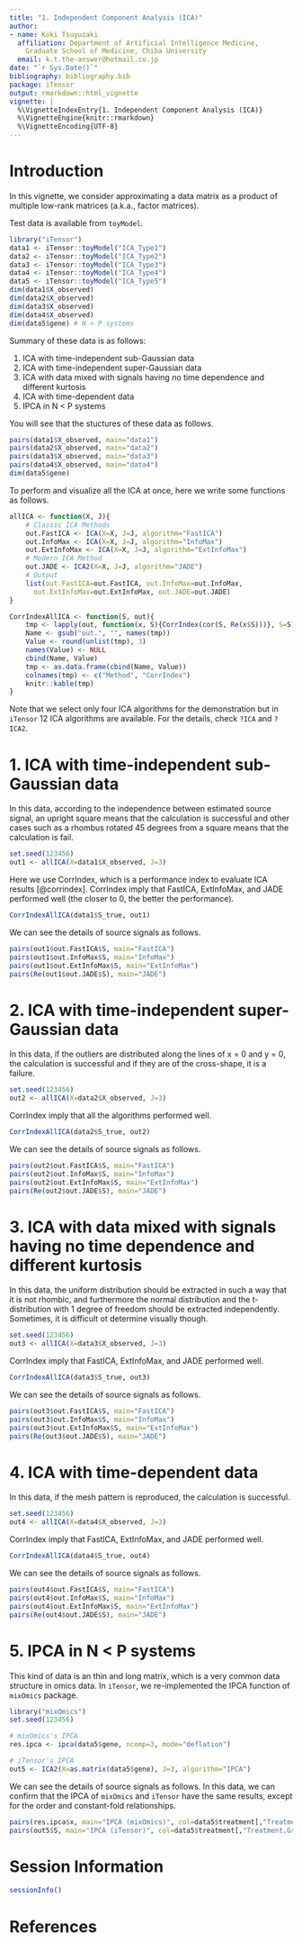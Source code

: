 ```yaml
---
title: "1. Independent Component Analysis (ICA)"
author:
- name: Koki Tsuyuzaki
  affiliation: Department of Artificial Intelligence Medicine,
    Graduate School of Medicine, Chiba University
  email: k.t.the-answer@hotmail.co.jp
date: "`r Sys.Date()`"
bibliography: bibliography.bib
package: iTensor
output: rmarkdown::html_vignette
vignette: |
  %\VignetteIndexEntry{1. Independent Component Analysis (ICA)}
  %\VignetteEngine{knitr::rmarkdown}
  %\VignetteEncoding{UTF-8}
---
```


# Introduction

In this vignette, we consider approximating a data matrix as a product of multiple low-rank matrices (a.k.a., factor matrices).

Test data is available from `toyModel`.

```r
library("iTensor")
data1 <- iTensor::toyModel("ICA_Type1")
data2 <- iTensor::toyModel("ICA_Type2")
data3 <- iTensor::toyModel("ICA_Type3")
data4 <- iTensor::toyModel("ICA_Type4")
data5 <- iTensor::toyModel("ICA_Type5")
dim(data1$X_observed)
dim(data2$X_observed)
dim(data3$X_observed)
dim(data4$X_observed)
dim(data5$gene) # N < P systems
```

Summary of these data is as follows:

1. ICA with time-independent sub-Gaussian data
2. ICA with time-independent super-Gaussian data
3. ICA with data mixed with signals having no time dependence and different kurtosis
4. ICA with time-dependent data
5. IPCA in N < P systems

You will see that the stuctures of these data as follows.

```r
pairs(data1$X_observed, main="data1")
pairs(data2$X_observed, main="data2")
pairs(data3$X_observed, main="data3")
pairs(data4$X_observed, main="data4")
dim(data5$gene)
```

To perform and visualize all the ICA at once, here we write some functions as follows.

```r
allICA <- function(X, J){
    # Classic ICA Methods
    out.FastICA <- ICA(X=X, J=J, algorithm="FastICA")
    out.InfoMax <- ICA(X=X, J=J, algorithm="InfoMax")
    out.ExtInfoMax <- ICA(X=X, J=J, algorithm="ExtInfoMax")
    # Modern ICA Method
    out.JADE <- ICA2(X=X, J=J, algorithm="JADE")
    # Output
    list(out.FastICA=out.FastICA, out.InfoMax=out.InfoMax,
      out.ExtInfoMax=out.ExtInfoMax, out.JADE=out.JADE)
}

CorrIndexAllICA <- function(S, out){
    tmp <- lapply(out, function(x, S){CorrIndex(cor(S, Re(x$S)))}, S=S)
    Name <- gsub("out.", "", names(tmp))
    Value <- round(unlist(tmp), 3)
    names(Value) <- NULL
    cbind(Name, Value)
    tmp <- as.data.frame(cbind(Name, Value))
    colnames(tmp) <- c("Method", "CorrIndex")
    knitr::kable(tmp)
}
```

Note that we select only four ICA algorithms for the demonstration but in `iTensor` 12 ICA algorithms are available. For the details, check `?ICA` and `?ICA2`.

# 1. ICA with time-independent sub-Gaussian data

In this data, according to the independence between estimated source signal, an upright square means that the calculation is successful and other cases such as a rhombus rotated 45 degrees from a square means that the calculation is fail.

```r
set.seed(123456)
out1 <- allICA(X=data1$X_observed, J=3)
```

Here we use CorrIndex, which is a performance index to evaluate ICA results [@corrindex]. CorrIndex imply that FastICA, ExtInfoMax, and JADE performed well (the closer to 0, the better the performance).

```r
CorrIndexAllICA(data1$S_true, out1)
```

We can see the details of source signals as follows.

```r
pairs(out1$out.FastICA$S, main="FastICA")
pairs(out1$out.InfoMax$S, main="InfoMax")
pairs(out1$out.ExtInfoMax$S, main="ExtInfoMax")
pairs(Re(out1$out.JADE$S), main="JADE")
```

# 2. ICA with time-independent super-Gaussian data

In this data, if the outliers are distributed along the lines of x = 0 and y = 0, the calculation is successful and if they are of the cross-shape, it is a failure.

```r
set.seed(123456)
out2 <- allICA(X=data2$X_observed, J=3)
```

CorrIndex imply that all the algorithms performed well.

```r
CorrIndexAllICA(data2$S_true, out2)
```

We can see the details of source signals as follows.

```r
pairs(out2$out.FastICA$S, main="FastICA")
pairs(out2$out.InfoMax$S, main="InfoMax")
pairs(out2$out.ExtInfoMax$S, main="ExtInfoMax")
pairs(Re(out2$out.JADE$S), main="JADE")
```

# 3. ICA with data mixed with signals having no time dependence and different kurtosis

In this data, the uniform distribution should be extracted in such a way that it is not rhombic, and furthermore the normal distribution and the t-distribution with 1 degree of freedom should be extracted independently. Sometimes, it is difficult ot determine visually though.

```r
set.seed(123456)
out3 <- allICA(X=data3$X_observed, J=3)
```

CorrIndex imply that FastICA, ExtInfoMax, and JADE performed well.

```r
CorrIndexAllICA(data3$S_true, out3)
```

We can see the details of source signals as follows.

```r
pairs(out3$out.FastICA$S, main="FastICA")
pairs(out3$out.InfoMax$S, main="InfoMax")
pairs(out3$out.ExtInfoMax$S, main="ExtInfoMax")
pairs(Re(out3$out.JADE$S), main="JADE")
```

# 4. ICA with time-dependent data

In this data, if the mesh pattern is reproduced, the calculation is successful.

```r
set.seed(123456)
out4 <- allICA(X=data4$X_observed, J=3)
```

CorrIndex imply that FastICA, ExtInfoMax, and JADE performed well.

```r
CorrIndexAllICA(data4$S_true, out4)
```

We can see the details of source signals as follows.

```r
pairs(out4$out.FastICA$S, main="FastICA")
pairs(out4$out.InfoMax$S, main="InfoMax")
pairs(out4$out.ExtInfoMax$S, main="ExtInfoMax")
pairs(Re(out4$out.JADE$S), main="JADE")
```

# 5. IPCA in N < P systems

This kind of data is an thin and long matrix, which is a very common data structure in omics data. In `iTensor`, we re-implemented the IPCA function of `mixOmics` package.

```r
library("mixOmics")
set.seed(123456)

# mixOmics's IPCA
res.ipca <- ipca(data5$gene, ncomp=3, mode="deflation")

# iTensor's IPCA
out5 <- ICA2(X=as.matrix(data5$gene), J=3, algorithm="IPCA")
```

We can see the details of source signals as follows. In this data, we can confirm that the IPCA of `mixOmics` and `iTensor` have the same results, except for the order and constant-fold relationships.

```r
pairs(res.ipca$x, main="IPCA (mixOmics)", col=data5$treatment[,"Treatment.Group"], pch=16)
pairs(out5$S, main="IPCA (iTensor)", col=data5$treatment[,"Treatment.Group"], pch=16)
```

# Session Information {.unnumbered}

```r
sessionInfo()
```

# References
